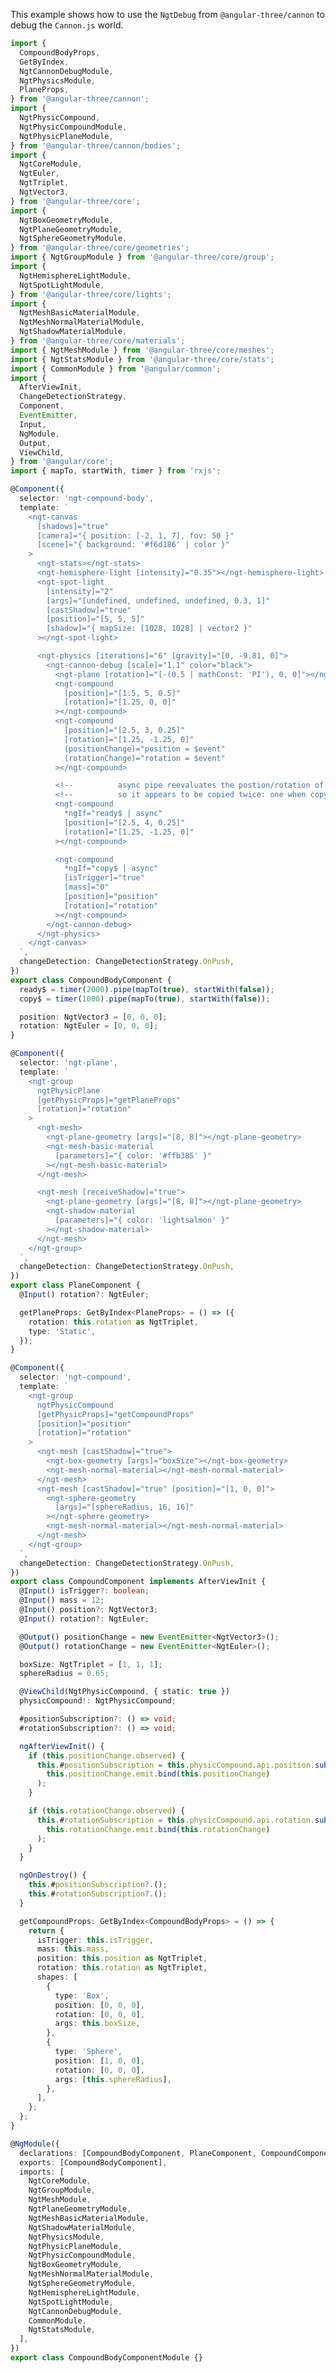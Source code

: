 This example shows how to use the `NgtDebug` from `@angular-three/cannon` to debug the `Cannon.js` world.

```ts
import {
  CompoundBodyProps,
  GetByIndex,
  NgtCannonDebugModule,
  NgtPhysicsModule,
  PlaneProps,
} from '@angular-three/cannon';
import {
  NgtPhysicCompound,
  NgtPhysicCompoundModule,
  NgtPhysicPlaneModule,
} from '@angular-three/cannon/bodies';
import {
  NgtCoreModule,
  NgtEuler,
  NgtTriplet,
  NgtVector3,
} from '@angular-three/core';
import {
  NgtBoxGeometryModule,
  NgtPlaneGeometryModule,
  NgtSphereGeometryModule,
} from '@angular-three/core/geometries';
import { NgtGroupModule } from '@angular-three/core/group';
import {
  NgtHemisphereLightModule,
  NgtSpotLightModule,
} from '@angular-three/core/lights';
import {
  NgtMeshBasicMaterialModule,
  NgtMeshNormalMaterialModule,
  NgtShadowMaterialModule,
} from '@angular-three/core/materials';
import { NgtMeshModule } from '@angular-three/core/meshes';
import { NgtStatsModule } from '@angular-three/core/stats';
import { CommonModule } from '@angular/common';
import {
  AfterViewInit,
  ChangeDetectionStrategy,
  Component,
  EventEmitter,
  Input,
  NgModule,
  Output,
  ViewChild,
} from '@angular/core';
import { mapTo, startWith, timer } from 'rxjs';

@Component({
  selector: 'ngt-compound-body',
  template: `
    <ngt-canvas
      [shadows]="true"
      [camera]="{ position: [-2, 1, 7], fov: 50 }"
      [scene]="{ background: '#f6d186' | color }"
    >
      <ngt-stats></ngt-stats>
      <ngt-hemisphere-light [intensity]="0.35"></ngt-hemisphere-light>
      <ngt-spot-light
        [intensity]="2"
        [args]="[undefined, undefined, undefined, 0.3, 1]"
        [castShadow]="true"
        [position]="[5, 5, 5]"
        [shadow]="{ mapSize: [1028, 1028] | vector2 }"
      ></ngt-spot-light>

      <ngt-physics [iterations]="6" [gravity]="[0, -9.81, 0]">
        <ngt-cannon-debug [scale]="1.1" color="black">
          <ngt-plane [rotation]="[-(0.5 | mathConst: 'PI'), 0, 0]"></ngt-plane>
          <ngt-compound
            [position]="[1.5, 5, 0.5]"
            [rotation]="[1.25, 0, 0]"
          ></ngt-compound>
          <ngt-compound
            [position]="[2.5, 3, 0.25]"
            [rotation]="[1.25, -1.25, 0]"
            (positionChange)="position = $event"
            (rotationChange)="rotation = $event"
          ></ngt-compound>

          <!--          async pipe reevaluates the postion/rotation of the copied?? -->
          <!--          so it appears to be copied twice: one when copy$ emits, and one when ready$ emits-->
          <ngt-compound
            *ngIf="ready$ | async"
            [position]="[2.5, 4, 0.25]"
            [rotation]="[1.25, -1.25, 0]"
          ></ngt-compound>

          <ngt-compound
            *ngIf="copy$ | async"
            [isTrigger]="true"
            [mass]="0"
            [position]="position"
            [rotation]="rotation"
          ></ngt-compound>
        </ngt-cannon-debug>
      </ngt-physics>
    </ngt-canvas>
  `,
  changeDetection: ChangeDetectionStrategy.OnPush,
})
export class CompoundBodyComponent {
  ready$ = timer(2000).pipe(mapTo(true), startWith(false));
  copy$ = timer(1000).pipe(mapTo(true), startWith(false));

  position: NgtVector3 = [0, 0, 0];
  rotation: NgtEuler = [0, 0, 0];
}

@Component({
  selector: 'ngt-plane',
  template: `
    <ngt-group
      ngtPhysicPlane
      [getPhysicProps]="getPlaneProps"
      [rotation]="rotation"
    >
      <ngt-mesh>
        <ngt-plane-geometry [args]="[8, 8]"></ngt-plane-geometry>
        <ngt-mesh-basic-material
          [parameters]="{ color: '#ffb385' }"
        ></ngt-mesh-basic-material>
      </ngt-mesh>

      <ngt-mesh [receiveShadow]="true">
        <ngt-plane-geometry [args]="[8, 8]"></ngt-plane-geometry>
        <ngt-shadow-material
          [parameters]="{ color: 'lightsalmon' }"
        ></ngt-shadow-material>
      </ngt-mesh>
    </ngt-group>
  `,
  changeDetection: ChangeDetectionStrategy.OnPush,
})
export class PlaneComponent {
  @Input() rotation?: NgtEuler;

  getPlaneProps: GetByIndex<PlaneProps> = () => ({
    rotation: this.rotation as NgtTriplet,
    type: 'Static',
  });
}

@Component({
  selector: 'ngt-compound',
  template: `
    <ngt-group
      ngtPhysicCompound
      [getPhysicProps]="getCompoundProps"
      [position]="position"
      [rotation]="rotation"
    >
      <ngt-mesh [castShadow]="true">
        <ngt-box-geometry [args]="boxSize"></ngt-box-geometry>
        <ngt-mesh-normal-material></ngt-mesh-normal-material>
      </ngt-mesh>
      <ngt-mesh [castShadow]="true" [position]="[1, 0, 0]">
        <ngt-sphere-geometry
          [args]="[sphereRadius, 16, 16]"
        ></ngt-sphere-geometry>
        <ngt-mesh-normal-material></ngt-mesh-normal-material>
      </ngt-mesh>
    </ngt-group>
  `,
  changeDetection: ChangeDetectionStrategy.OnPush,
})
export class CompoundComponent implements AfterViewInit {
  @Input() isTrigger?: boolean;
  @Input() mass = 12;
  @Input() position?: NgtVector3;
  @Input() rotation?: NgtEuler;

  @Output() positionChange = new EventEmitter<NgtVector3>();
  @Output() rotationChange = new EventEmitter<NgtEuler>();

  boxSize: NgtTriplet = [1, 1, 1];
  sphereRadius = 0.65;

  @ViewChild(NgtPhysicCompound, { static: true })
  physicCompound!: NgtPhysicCompound;

  #positionSubscription?: () => void;
  #rotationSubscription?: () => void;

  ngAfterViewInit() {
    if (this.positionChange.observed) {
      this.#positionSubscription = this.physicCompound.api.position.subscribe(
        this.positionChange.emit.bind(this.positionChange)
      );
    }

    if (this.rotationChange.observed) {
      this.#rotationSubscription = this.physicCompound.api.rotation.subscribe(
        this.rotationChange.emit.bind(this.rotationChange)
      );
    }
  }

  ngOnDestroy() {
    this.#positionSubscription?.();
    this.#rotationSubscription?.();
  }

  getCompoundProps: GetByIndex<CompoundBodyProps> = () => {
    return {
      isTrigger: this.isTrigger,
      mass: this.mass,
      position: this.position as NgtTriplet,
      rotation: this.rotation as NgtTriplet,
      shapes: [
        {
          type: 'Box',
          position: [0, 0, 0],
          rotation: [0, 0, 0],
          args: this.boxSize,
        },
        {
          type: 'Sphere',
          position: [1, 0, 0],
          rotation: [0, 0, 0],
          args: [this.sphereRadius],
        },
      ],
    };
  };
}

@NgModule({
  declarations: [CompoundBodyComponent, PlaneComponent, CompoundComponent],
  exports: [CompoundBodyComponent],
  imports: [
    NgtCoreModule,
    NgtGroupModule,
    NgtMeshModule,
    NgtPlaneGeometryModule,
    NgtMeshBasicMaterialModule,
    NgtShadowMaterialModule,
    NgtPhysicsModule,
    NgtPhysicPlaneModule,
    NgtPhysicCompoundModule,
    NgtBoxGeometryModule,
    NgtMeshNormalMaterialModule,
    NgtSphereGeometryModule,
    NgtHemisphereLightModule,
    NgtSpotLightModule,
    NgtCannonDebugModule,
    CommonModule,
    NgtStatsModule,
  ],
})
export class CompoundBodyComponentModule {}
```
